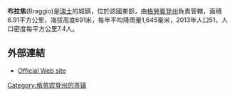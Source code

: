 {{Infobox Swiss town
 | subject_name		= 布拉焦
 | municipality_name	= 
 | municipality_type	= 
 | imagepath_coa	= Braggio wappen.svg|pixel_coa=
 | map			= 
 | languages		= 
 | canton		= Graubünden
 | iso-code-region 	= CH-GR
 | district		= [[Moesa_(district)|Moesa]]
 |coordinates = {{coord|46|18|N|9|7|E|display=inline,title}}
 |lat_NS=N|long_EW=E
 | postal_code		= 6544
 | municipality_code	= 3803
 | area			= 6.91
 | elevation		= 691|elevation_description= 
 | population  = 51 |populationof= 2013
 | website		= www.braggio.ch
 | mayor		= Agnese Berta|mayor_asof=|mayor_party=
 | mayor_title	= |list_of_mayors	= 
 | places		= 
 | demonym		= 
 | neighboring_municipalities= 
 | twintowns		=
|}}

'''布拉焦'''(Braggio)是[[瑞士|瑞士]]的城鎮，位於該國東部，由[[格勞賓登州|格勞賓登州]]負責管轄，面積6.91平方公里，海拔高度691米，每年平均降雨量1,645毫米，2013年人口51，人口密度每平方公里7.4人。

==外部連結==
*[http://www.braggio.ch Official Web site] {{Wayback|url=http://www.braggio.ch/ |date=20181127213622 }}

{{Switzerland-geo-stub}}
[[Category:格劳宾登州的市镇|Category:格劳宾登州的市镇]]